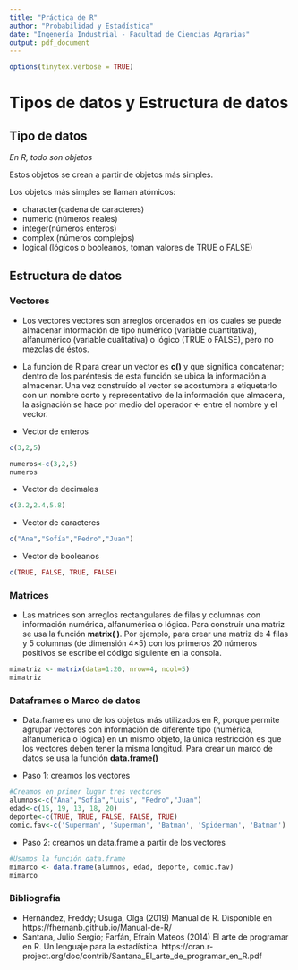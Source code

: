 ```yaml
---
title: "Práctica de R"
author: "Probabilidad y Estadística"
date: "Ingenería Industrial - Facultad de Ciencias Agrarias"
output: pdf_document
---
```

```r
options(tinytex.verbose = TRUE)
```

# Tipos de datos y Estructura de datos

## Tipo de datos

_En R, todo son objetos_

Estos objetos se crean a partir de objetos más simples.

Los objetos más simples se llaman atómicos:

- character(cadena de caracteres)
- numeric (números reales)
- integer(números enteros)
- complex (números complejos)
- logical (lógicos o booleanos, toman valores de TRUE o FALSE)

## Estructura de datos

### Vectores
- Los vectores vectores son arreglos ordenados en los cuales se puede almacenar información de tipo numérico (variable cuantitativa), alfanumérico (variable cualitativa) o lógico (TRUE o FALSE), pero no mezclas de éstos. 
- La función de R para crear un vector es __c()__ y que significa concatenar; dentro de los paréntesis de esta función se ubica la información a almacenar. Una vez construído el vector se acostumbra a etiquetarlo con un nombre corto y representativo de la información que almacena, la asignación se hace por medio del operador <- entre el nombre y el vector.

* Vector de enteros
```r
c(3,2,5)
```

```r
numeros<-c(3,2,5)
numeros
```

* Vector de decimales
```r
c(3.2,2.4,5.8)
```

* Vector de caracteres
```r
c("Ana","Sofía","Pedro","Juan")
```

* Vector de booleanos
```r
c(TRUE, FALSE, TRUE, FALSE)
```


### Matrices

- Las matrices son arreglos rectangulares de filas y columnas con información numérica, alfanumérica o lógica. Para construir una matriz se usa la función __matrix( )__. Por ejemplo, para crear una matriz de 4 filas y 5 columnas (de dimensión 4×5) con los primeros 20 números positivos se escribe el código siguiente en la consola.

```r
mimatriz <- matrix(data=1:20, nrow=4, ncol=5)
mimatriz
```


### Dataframes o Marco de datos

- Data.frame es uno de los objetos más utilizados en R, porque permite agrupar vectores con información de diferente tipo (numérica, alfanumérica o lógica) en un mismo objeto, la única restricción es que los vectores deben tener la misma longitud. Para crear un marco de datos se usa la función __data.frame()__

- Paso 1: creamos los vectores
```r
#Creamos en primer lugar tres vectores
alumnos<-c("Ana","Sofía","Luis", "Pedro","Juan")
edad<-c(15, 19, 13, 18, 20)
deporte<-c(TRUE, TRUE, FALSE, FALSE, TRUE)
comic.fav<-c('Superman', 'Superman', 'Batman', 'Spiderman', 'Batman')
```

- Paso 2: creamos un data.frame a partir de los vectores
```r
#Usamos la función data.frame
mimarco <- data.frame(alumnos, edad, deporte, comic.fav)
mimarco
```


### Bibliografía 

* Hernández, Freddy; Usuga, Olga (2019) Manual de R. Disponible en https://fhernanb.github.io/Manual-de-R/ 
* Santana, Julio Sergio; Farfán, Efraín Mateos (2014) El arte de programar en R. Un lenguaje para la estadística. https://cran.r-project.org/doc/contrib/Santana_El_arte_de_programar_en_R.pdf